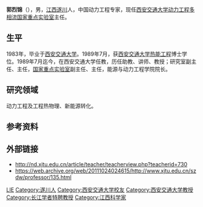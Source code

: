 '''郭烈锦'''（{{bd|1963年||||catIdx=Guo郭}}），男，[[江西|江西]][[遂川|遂川]]人，中国动力工程专家，现任[[西安交通大学|西安交通大学]][[动力工程多相流国家重点实验室|动力工程多相流国家重点实验室]]主任。

== 生平 ==
1983年，毕业于[[西安交通大学|西安交通大学]]。1989年7月，获[[西安交通大学|西安交通大学]][[热能工程|热能工程]]博士学位。1989年7月迄今，在西安交通大学任教，历任助教、讲师、教授；研究室副主任、主任，[[动力工程多相流国家重点实验室|国家重点实验室]]副主任、主任，能源与动力工程学院院长。

== 研究领域 ==
动力工程及工程热物理、新能源转化。

== 参考资料 ==
{{reflist}}

== 外部链接 ==
* http://nd.xjtu.edu.cn/article/teacher/teacherview.php?teacherid=730{{dead link|date=2018年4月 |bot=InternetArchiveBot |fix-attempted=yes }}
* https://web.archive.org/web/20111024024615/http://www.xjtu.edu.cn/szdw/professor/135.html

{{中国科学院技术科学部院士}}
{{第一批“长江学者奖励计划”特聘教授}}

{{Authority control}}
{{DEFAULTSORT:Guo郭}}
[[Category:郭姓|LIE]]
[[Category:遂川人|Category:遂川人]]
[[Category:西安交通大学校友|Category:西安交通大学校友]]
[[Category:西安交通大学教授|Category:西安交通大学教授]]
[[Category:长江学者特聘教授|Category:长江学者特聘教授]]
[[Category:江西科学家|Category:江西科学家]]


{{中国科学家小作品}}